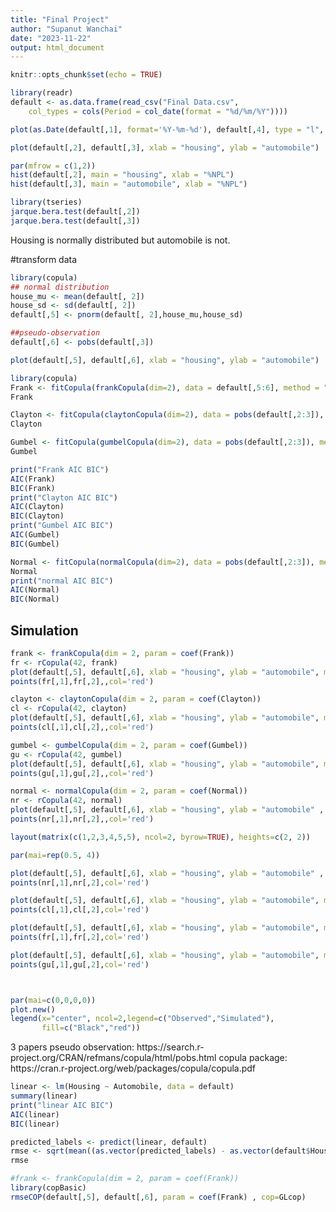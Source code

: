 ---
title: "Final Project"
author: "Supanut Wanchai"
date: "2023-11-22"
output: html_document
---

```{r setup, include=FALSE}
knitr::opts_chunk$set(echo = TRUE)
```

```{r}
library(readr)
default <- as.data.frame(read_csv("Final Data.csv", 
    col_types = cols(Period = col_date(format = "%d/%m/%Y"))))
```

```{r}
plot(as.Date(default[,1], format='%Y-%m-%d'), default[,4], type = "l", ylab = "%NPL to total loan", xlab = "Date")
```

```{r}
plot(default[,2], default[,3], xlab = "housing", ylab = "automobile")
```

```{r}
par(mfrow = c(1,2))
hist(default[,2], main = "housing", xlab = "%NPL")
hist(default[,3], main = "automobile", xlab = "%NPL")
```
```{r}
library(tseries)
jarque.bera.test(default[,2])
jarque.bera.test(default[,3])
```
Housing is normally distributed but automobile is not.

#transform data
```{r}
library(copula)
## normal distribution
house_mu <- mean(default[, 2])
house_sd <- sd(default[, 2])
default[,5] <- pnorm(default[, 2],house_mu,house_sd)

##pseudo-observation
default[,6] <- pobs(default[,3])
```

```{r}
plot(default[,5], default[,6], xlab = "housing", ylab = "automobile")
```


```{r}
library(copula)
Frank <- fitCopula(frankCopula(dim=2), data = default[,5:6], method = "ml")
Frank
```


```{r}
Clayton <- fitCopula(claytonCopula(dim=2), data = pobs(default[,2:3]), method = "ml")
Clayton
```

```{r}
Gumbel <- fitCopula(gumbelCopula(dim=2), data = pobs(default[,2:3]), method = "ml")
Gumbel
```


```{r}
print("Frank AIC BIC")
AIC(Frank)
BIC(Frank)
print("Clayton AIC BIC")
AIC(Clayton)
BIC(Clayton)
print("Gumbel AIC BIC")
AIC(Gumbel)
BIC(Gumbel)
```



```{r}
Normal <- fitCopula(normalCopula(dim=2), data = pobs(default[,2:3]), method = "ml")
Normal
print("normal AIC BIC")
AIC(Normal)
BIC(Normal)
```

## Simulation
```{r}
frank <- frankCopula(dim = 2, param = coef(Frank))
fr <- rCopula(42, frank)
plot(default[,5], default[,6], xlab = "housing", ylab = "automobile", main = "Frank's Copula")
points(fr[,1],fr[,2],,col='red')
```


```{r}
clayton <- claytonCopula(dim = 2, param = coef(Clayton))
cl <- rCopula(42, clayton)
plot(default[,5], default[,6], xlab = "housing", ylab = "automobile", main = "Clayton's Copula")
points(cl[,1],cl[,2],,col='red')
```




```{r}
gumbel <- gumbelCopula(dim = 2, param = coef(Gumbel))
gu <- rCopula(42, gumbel)
plot(default[,5], default[,6], xlab = "housing", ylab = "automobile", main = "Gumbel's Copula")
points(gu[,1],gu[,2],,col='red')
```



```{r}
normal <- normalCopula(dim = 2, param = coef(Normal))
nr <- rCopula(42, normal)
plot(default[,5], default[,6], xlab = "housing", ylab = "automobile" , main = "Normal Copula")
points(nr[,1],nr[,2],,col='red')
```

```{r}
layout(matrix(c(1,2,3,4,5,5), ncol=2, byrow=TRUE), heights=c(2, 2))

par(mai=rep(0.5, 4))

plot(default[,5], default[,6], xlab = "housing", ylab = "automobile" , main = "Normal Copula", xlim = c(0,1), ylim = c(0,1))
points(nr[,1],nr[,2],col='red')

plot(default[,5], default[,6], xlab = "housing", ylab = "automobile", main = "Clayton Copula", xlim = c(0,1), ylim = c(0,1))
points(cl[,1],cl[,2],col='red')

plot(default[,5], default[,6], xlab = "housing", ylab = "automobile", main = "Frank Copula", xlim = c(0,1), ylim = c(0,1))
points(fr[,1],fr[,2],col='red')

plot(default[,5], default[,6], xlab = "housing", ylab = "automobile", main = "Gumbel Copula", xlim = c(0,1), ylim = c(0,1))
points(gu[,1],gu[,2],col='red')



par(mai=c(0,0,0,0))
plot.new()
legend(x="center", ncol=2,legend=c("Observed","Simulated"),
       fill=c("Black","red"))
```

3 papers
pseudo observation: https://search.r-project.org/CRAN/refmans/copula/html/pobs.html
copula package: https://cran.r-project.org/web/packages/copula/copula.pdf

```{r}
linear <- lm(Housing ~ Automobile, data = default)
summary(linear)
print("linear AIC BIC")
AIC(linear)
BIC(linear)
```
```{r}
predicted_labels <- predict(linear, default)
rmse <- sqrt(mean((as.vector(predicted_labels) - as.vector(default$Housing))^2))
rmse
```

```{r}
#frank <- frankCopula(dim = 2, param = coef(Frank))
library(copBasic)
rmseCOP(default[,5], default[,6], param = coef(Frank) , cop=GLcop)
```

